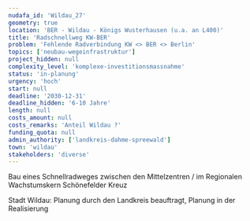 ```yaml
---
nudafa_id: 'Wildau_27'
geometry: true
location: 'BER - Wildau - Königs Wusterhausen (u.a. an L400)'
title: 'Radschnellweg KW-BER'
problem: 'Fehlende Radverbindung KW <> BER <> Berlin'
topics: ['neubau-wegeinfrastruktur']
project_hidden: null
complexity_level: 'komplexe-investitionsmassnahme'
status: 'in-planung'
urgency: 'hoch'
start: null
deadline: '2030-12-31'
deadline_hidden: '6-10 Jahre'
length: null
costs_amount: null
costs_remarks: 'Anteil Wildau ?'
funding_quota: null
admin_authority: ['landkreis-dahme-spreewald']
town: 'wildau'
stakeholders: 'diverse'
---
```


Bau eines Schnellradweges zwischen den Mittelzentren / im Regionalen Wachstumskern Schönefelder Kreuz

Stadt Wildau: Planung durch den Landkreis beauftragt, Planung in der Realisierung
